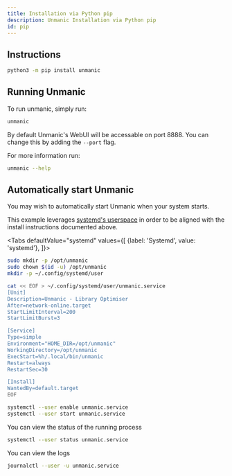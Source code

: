 ```yaml
---
title: Installation via Python pip
description: Unmanic Installation via Python pip
id: pip
---
```


## Instructions

```bash
python3 -m pip install unmanic
```


## Running Unmanic

To run unmanic, simply run:

```bash
unmanic
```

By default Unmanic's WebUI will be accessable on port 8888. You can change this by adding the `--port` flag.

For more information run:
```bash
unmanic --help
```


## Automatically start Unmanic

You may wish to automatically start Unmanic when your system starts.

This example leverages [systemd's userspace](https://wiki.archlinux.org/title/Systemd/User) in order to be aligned with the install instructions documented above.

<Tabs
  defaultValue="systemd"
  values={[
    {label: 'Systemd', value: 'systemd'},
  ]}>
  <TabItem value="systemd">

```bash
sudo mkdir -p /opt/unmanic
sudo chown $(id -u) /opt/unmanic
mkdir -p ~/.config/systemd/user

cat << EOF > ~/.config/systemd/user/unmanic.service
[Unit]
Description=Unmanic - Library Optimiser
After=network-online.target
StartLimitInterval=200
StartLimitBurst=3

[Service]
Type=simple
Environment="HOME_DIR=/opt/unmanic"
WorkingDirectory=/opt/unmanic
ExecStart=%h/.local/bin/unmanic
Restart=always
RestartSec=30

[Install]
WantedBy=default.target
EOF

systemctl --user enable unmanic.service
systemctl --user start unmanic.service
```

You can view the status of the running process
```bash
systemctl --user status unmanic.service
```

You can view the logs
```bash
journalctl --user -u unmanic.service
```
  </TabItem>
</Tabs>
